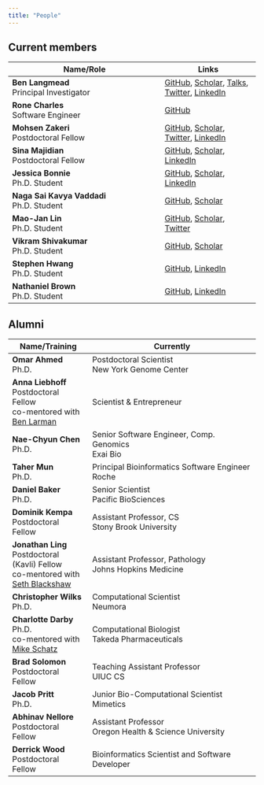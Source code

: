 ```yaml
---
title: "People"
---
```


## Current members

| Name/Role                                                                                                                  | Links                                                                                                                                                                                                                                                                   |
|--------------------------------------------|----------------------------|
| **Ben Langmead** <br /> Principal Investigator                                                                             | [GitHub](https://github.com/BenLangmead), [Scholar](https://scholar.google.com/citations?user=2JMaTKsAAAAJ&hl=en), [Talks](https://speakerdeck.com/benlangmead/), [Twitter](https://twitter.com/BenLangmead), [LinkedIn](https://www.linkedin.com/in/benjaminlangmead/) |
| **Rone Charles** <br /> Software Engineer                                                                                  | [GitHub](https://github.com/ch4rr0)                                                                                                                                                                                                                                     |
| **Mohsen Zakeri** <br /> Postdoctoral Fellow                                                                               | [GitHub](https://github.com/mohsenzakeri/), [Scholar](https://scholar.google.com/citations?user=7I-mNqcAAAAJ&hl=en&oi=ao), [Twitter](https://twitter.com/MohsenZakeri1), [LinkedIn](https://www.linkedin.com/in/mohsen-zakeri-56017576/)                                |
| **Sina Majidian** <br /> Postdoctoral Fellow                                                                               | [GitHub](https://github.com/sinamajidian/), [Scholar](https://scholar.google.com/citations?user=pgzi_1QAAAAJ&hl=en&oi=ao), [LinkedIn](https://www.linkedin.com/in/sina-majidian/)                                |
| **Jessica Bonnie** <br /> Ph.D. Student                                                                                    | [GitHub](https://github.com/jessicabonnie/), [Scholar](https://scholar.google.com/citations?user=mTTrb6MAAAAJ&hl=en&oi=ao), [LinkedIn](https://www.linkedin.com/in/jessicabonnie/)                                                                                      |
| **Naga Sai Kavya Vaddadi** <br /> Ph.D. Student                                                                            | [GitHub](https://github.com/kvaddad1), [Scholar](https://scholar.google.com/citations?user=gcUPxzwAAAAJ&hl=en&oi=ao)                                                                                                                                                    |
| **Mao-Jan Lin** <br /> Ph.D. Student                                                                                       | [GitHub](https://github.com/maojanlin), [Scholar](https://scholar.google.com/citations?user=L_EVYB8AAAAJ&hl=en&oi=ao), [Twitter](https://twitter.com/MaoJanLin)                                                                                                         |
| **Vikram Shivakumar** <br /> Ph.D. Student                                                                                 | [GitHub](https://github.com/vshiv18), [Scholar](https://scholar.google.com/citations?user=CsJK2y4AAAAJ&hl=en&oi=ao)                                                                                                                                                     |
| **Stephen Hwang** <br /> Ph.D. Student                                                                                     | [GitHub](https://github.com/StephenHwang), [LinkedIn](https://www.linkedin.com/in/hwangjstephen/)                                                                                                                                                                       |
| **Nathaniel Brown** <br /> Ph.D. Student                                                                                   | [GitHub](https://github.com/drnatebrown), [LinkedIn](https://www.linkedin.com/in/nathaniel-brown-60b654171/)                                                                                                                                                            |

## Alumni

| Name/Training                                                                                                            | Currently                                                     |
|-----------------------|------------------------------------------------|
| **Omar Ahmed** <br /> Ph.D. | Postdoctoral Scientist <br /> New York Genome Center |
| **Anna Liebhoff** <br /> Postdoctoral Fellow <br /> co-mentored with [Ben Larman](https://labs.pathology.jhu.edu/larman/) | Scientist & Entrepreneur |
| **Nae-Chyun Chen** <br /> Ph.D. | Senior Software Engineer, Comp. Genomics <br /> Exai Bio |
| **Taher Mun** <br /> Ph.D.      | Principal Bioinformatics Software Engineer <br /> Roche  |
| **Daniel Baker** <br /> Ph.D.   | Senior Scientist <br /> Pacific BioSciences              |
| **Dominik Kempa** <br /> Postdoctoral Fellow                                                                             | Assistant Professor, CS <br /> Stony Brook University         |
| **Jonathan Ling** <br /> Postdoctoral (Kavli) Fellow <br /> co-mentored with [Seth Blackshaw](https://blackshawlab.com/) | Assistant Professor, Pathology <br /> Johns Hopkins Medicine  |
| **Christopher Wilks** <br /> Ph.D.                                                                                       | Computational Scientist <br /> Neumora                        |
| **Charlotte Darby** <br /> Ph.D. <br /> co-mentored with [Mike Schatz](https://schatz-lab.org/)                          | Computational Biologist <br /> Takeda Pharmaceuticals         |
| **Brad Solomon** <br /> Postdoctoral Fellow                                                                              | Teaching Assistant Professor <br /> UIUC CS                   |
| **Jacob Pritt** <br /> Ph.D.                                                                                             | Junior Bio-Computational Scientist <br /> Mimetics            |
| **Abhinav Nellore** <br /> Postdoctoral Fellow                                                                           | Assistant Professor <br /> Oregon Health & Science University |
| **Derrick Wood** <br /> Postdoctoral Fellow                                                                              | Bioinformatics Scientist and Software Developer               |